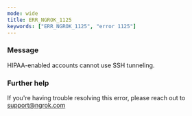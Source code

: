 ```yaml
---
mode: wide
title: ERR_NGROK_1125
keywords: ["ERR_NGROK_1125", "error 1125"]
---
```


### Message

HIPAA-enabled accounts cannot use SSH tunneling.

### Further help

If you're having trouble resolving this error, please reach out to [support@ngrok.com](mailto:support@ngrok.com?subject=Help%20with%20ERR_NGROK_1125)
